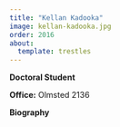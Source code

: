 ```yaml
---
title: "Kellan Kadooka"
image: kellan-kadooka.jpg
order: 2016
about:
  template: trestles
---
```


[**Doctoral Student**]{.text-primary}

**Office:** Olmsted 2136 <br/>

**Biography**

